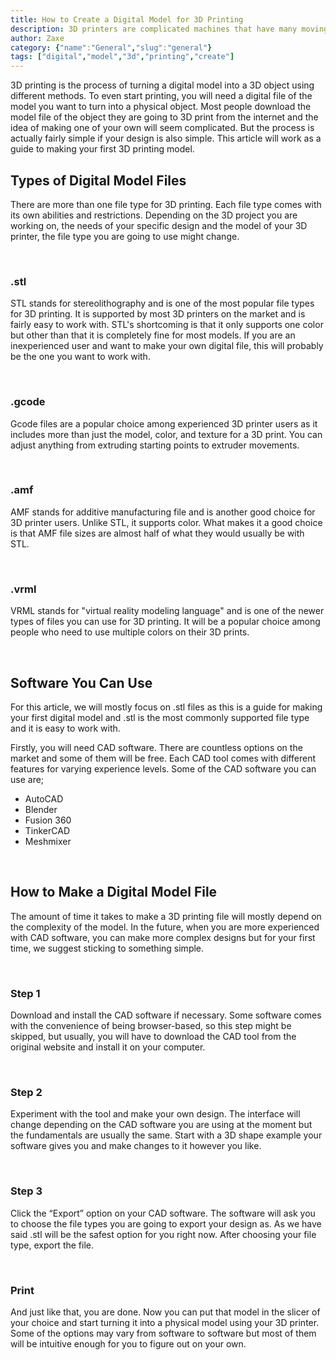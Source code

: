 ```yaml
---
title: How to Create a Digital Model for 3D Printing
description: 3D printers are complicated machines that have many moving parts that have to work together for your 3D printer to even start printing. Each print your machine finishes is the result of an elaborate collaboration between your 3D printer's hardware and software.
author: Zaxe
category: {"name":"General","slug":"general"}
tags: ["digital","model","3d","printing","create"]
---
```


<Aligned>
3D printing is the process of turning a digital model into a 3D object using different methods. To even start printing, you will need a digital file of the model you want to turn into a physical object. Most people download the model file of the object they are going to 3D print from the internet and the idea of making one of your own will seem complicated. But the process is actually fairly simple if your design is also simple. This article will work as a guide to making your first 3D printing model. 

## Types of Digital Model Files

There are more than one file type for 3D printing. Each file type comes with its own abilities and restrictions. Depending on the 3D project you are working on, the needs of your specific design and the model of your 3D printer, the file type you are going to use might change. 

<br/>

### .stl

STL stands for stereolithography and is one of the most popular file types for 3D printing. It is supported by most 3D printers on the market and is fairly easy to work with. STL's shortcoming is that it only supports one color but other than that it is completely fine for most models. If you are an inexperienced user and want to make your own digital file, this will probably be the one you want to work with. 

<br/>

### .gcode

Gcode files are a popular choice among experienced 3D printer users as it includes more than just the model, color, and texture for a 3D print. You can adjust anything from extruding starting points to extruder movements. 

<br/>

### .amf

AMF stands for additive manufacturing file and is another good choice for 3D printer users. Unlike STL, it supports color. What makes it a good choice is that AMF file sizes are almost half of what they would usually be with STL. 

<br/>

### .vrml

VRML stands for "virtual reality modeling language" and is one of the newer types of files you can use for 3D printing. It will be a popular choice among people who need to use multiple colors on their 3D prints.

<br/>

## Software You Can Use 

For this article, we will mostly focus on .stl files as this is a guide for making your first digital model and .stl is the most commonly supported file type and it is easy to work with. 

Firstly, you will need CAD software. There are countless options on the market and some of them will be free. Each CAD tool comes with different features for varying experience levels. Some of the CAD software you can use are; 

- AutoCAD
- Blender
- Fusion 360 
- TinkerCAD
- Meshmixer

<br/>

## How to Make a Digital Model File 

The amount of time it takes to make a 3D printing file will mostly depend on the complexity of the model. In the future, when you are more experienced with CAD software, you can make more complex designs but for your first time, we suggest sticking to something simple. 

<br/>

### Step <span className="list-number">1</span>

Download and install the CAD software if necessary. Some software comes with the convenience of being browser-based, so this step might be skipped, but usually, you will have to download the CAD tool from the original website and install it on your computer. 

<br/>

### Step <span className="list-number">2</span>

Experiment with the tool and make your own design. The interface will change depending on the CAD software you are using at the moment but the fundamentals are usually the same. Start with a 3D shape example your software gives you and make changes to it however you like. 

<br/>

### Step <span className="list-number">3</span>

Click the “Export” option on your CAD software. The software will ask you to choose the file types you are going to export your design as. As we have said .stl will be the safest option for you right now. After choosing your file type, export the file.

<br/>

### <span className="list-number">Print</span>

And just like that, you are done. Now you can put that model in the slicer of your choice and start turning it into a physical model using your 3D printer. Some of the options may vary from software to software but most of them will be intuitive enough for you to figure out on your own. 
</Aligned>


